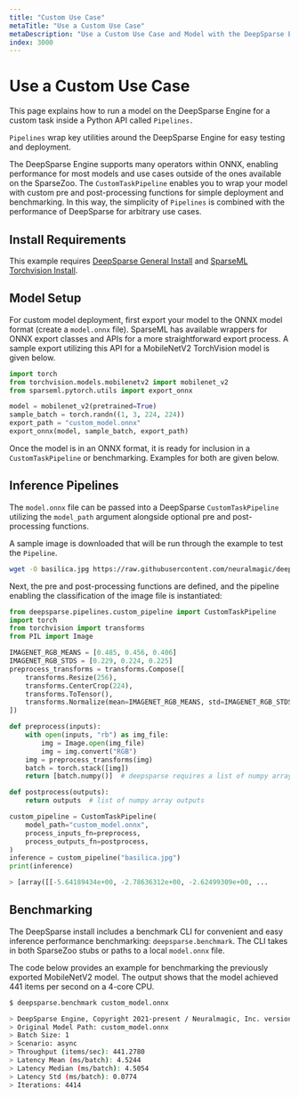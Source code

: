 ```yaml
---
title: "Custom Use Case"
metaTitle: "Use a Custom Use Case"
metaDescription: "Use a Custom Use Case and Model with the DeepSparse Engine to deploy for faster and cheaper inference on CPUs"
index: 3000
---
```


# Use a Custom Use Case

This page explains how to run a model on the DeepSparse Engine for a custom task inside a Python API called `Pipelines.`

`Pipelines` wrap key utilities around the DeepSparse Engine for easy testing and deployment.

The DeepSparse Engine supports many operators within ONNX, enabling performance for most models and use cases outside of the ones available on the SparseZoo.
The `CustomTaskPipeline` enables you to wrap your model with custom pre and post-processing functions for simple deployment and benchmarking.
In this way, the simplicity of `Pipelines` is combined with the performance of DeepSparse for arbitrary use cases.

## Install Requirements

This example requires [DeepSparse General Install](/get-started/install/deepsparse) and [SparseML Torchvision Install](/get-started/install/sparseml).

## Model Setup

For custom model deployment, first export your model to the ONNX model format (create a `model.onnx` file).
SparseML has available wrappers for ONNX export classes and APIs for a more straightforward export process.
A sample export utilizing this API for a MobileNetV2 TorchVision model is given below.

```python
import torch
from torchvision.models.mobilenetv2 import mobilenet_v2
from sparseml.pytorch.utils import export_onnx

model = mobilenet_v2(pretrained=True)
sample_batch = torch.randn((1, 3, 224, 224))
export_path = "custom_model.onnx"
export_onnx(model, sample_batch, export_path)
```

Once the model is in an ONNX format, it is ready for inclusion in a `CustomTaskPipeline` or benchmarking.
Examples for both are given below.

## Inference Pipelines

The `model.onnx` file can be passed into a DeepSparse `CustomTaskPipeline` utilizing the `model_path` argument alongside optional pre and post-processing functions.

A sample image is downloaded that will be run through the example to test the `Pipeline`.

```bash
wget -O basilica.jpg https://raw.githubusercontent.com/neuralmagic/deepsparse/main/src/deepsparse/yolo/sample_images/basilica.jpg
```

Next, the pre and post-processing functions are defined, and the pipeline enabling the classification of the image file is instantiated:

```python
from deepsparse.pipelines.custom_pipeline import CustomTaskPipeline
import torch
from torchvision import transforms
from PIL import Image

IMAGENET_RGB_MEANS = [0.485, 0.456, 0.406]
IMAGENET_RGB_STDS = [0.229, 0.224, 0.225]
preprocess_transforms = transforms.Compose([
    transforms.Resize(256),
    transforms.CenterCrop(224),
    transforms.ToTensor(),
    transforms.Normalize(mean=IMAGENET_RGB_MEANS, std=IMAGENET_RGB_STDS),
])

def preprocess(inputs):
    with open(inputs, "rb") as img_file:
        img = Image.open(img_file)
        img = img.convert("RGB")
    img = preprocess_transforms(img)
    batch = torch.stack([img])
    return [batch.numpy()]  # deepsparse requires a list of numpy array inputs

def postprocess(outputs):
    return outputs  # list of numpy array outputs

custom_pipeline = CustomTaskPipeline(
    model_path="custom_model.onnx",
    process_inputs_fn=preprocess,
    process_outputs_fn=postprocess,
)
inference = custom_pipeline("basilica.jpg")
print(inference)

> [array([[-5.64189434e+00, -2.78636312e+00, -2.62499309e+00, ...
```

## Benchmarking

The DeepSparse install includes a benchmark CLI for convenient and easy inference performance benchmarking: `deepsparse.benchmark`.
The CLI takes in both SparseZoo stubs or paths to a local `model.onnx` file.

The code below provides an example for benchmarking the previously exported MobileNetV2 model.
The output shows that the model achieved 441 items per second on a 4-core CPU.

```bash
$ deepsparse.benchmark custom_model.onnx

> DeepSparse Engine, Copyright 2021-present / Neuralmagic, Inc. version: 1.0.2 (7dc5fa34) (release) (optimized) (system=avx512, binary=avx512)
> Original Model Path: custom_model.onnx
> Batch Size: 1
> Scenario: async
> Throughput (items/sec): 441.2780
> Latency Mean (ms/batch): 4.5244
> Latency Median (ms/batch): 4.5054
> Latency Std (ms/batch): 0.0774
> Iterations: 4414
```
